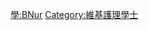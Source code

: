 {{Userbox
  |border-c = #FF8888
  |border-s = 1
  |id-c     = #FF8888
  |id-s     = 12
  |id-fc    = #000000
  |info-c   = #FFEEEE
  |info-s   = 10
  |info-fc  = #000000
  |id       = B.Nur.
  |info     = 這個用戶擁有[[:Category:維基護理學士|護理學士]]學位。
}}
<includeonly> [[Category:維基護理學士|{{PAGENAME}}]] </includeonly>
<noinclude> [[Category:學位用戶框模板|學:BNur]][[Category:維基護理學士]] </noinclude>